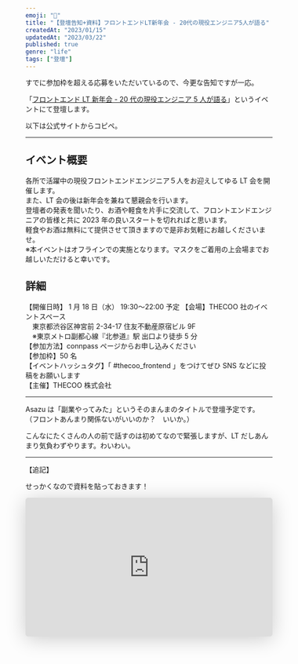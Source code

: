 ```yaml
---
emoji: "🎤"
title: "【登壇告知+資料】フロントエンドLT新年会 - 20代の現役エンジニア5人が語る"
createdAt: "2023/01/15"
updatedAt: "2023/03/22"
published: true
genre: "life"
tags: ["登壇"]
---
```



すでに参加枠を超える応募をいただいているので、今更な告知ですが一応。

<Tweet id="https://x.com/asazutaiga/status/1602945340369698816" />

「[フロントエンド LT 新年会 - 20 代の現役エンジニア 5 人が語る](https://thecoo.connpass.com/event/269188/)」というイベントにて登壇します。

以下は公式サイトからコピペ。

---

## イベント概要　

各所で活躍中の現役フロントエンドエンジニア５人をお迎えしてゆる LT 会を開催します。  
また、LT 会の後は新年会を兼ねて懇親会を行います。  
登壇者の発表を聞いたり、お酒や軽食を片手に交流して、フロントエンドエンジニアの皆様と共に 2023 年の良いスタートを切れればと思います。  
軽食やお酒は無料にて提供させて頂きますので是非お気軽にお越しくださいませ。  
※本イベントはオフラインでの実施となります。マスクをご着用の上会場までお越しいただけると幸いです。

## 詳細

【開催日時】 1 月 18 日（水） 19:30〜22:00 予定 【会場】THECOO 社のイベントスペース  
　東京都渋谷区神宮前 2-34-17 住友不動産原宿ビル 9F  
　※東京メトロ副都心線『北参道』駅 出口より徒歩 5 分  
【参加方法】connpass ページからお申し込みください  
【参加枠】50 名  
【イベントハッシュタグ】「 #thecoo_frontend 」をつけてぜひ SNS などに投稿をお願いします  
【主催】THECOO 株式会社

---

Asazu は「副業やってみた」というそのまんまのタイトルで登壇予定です。  
（フロントあんまり関係ないがいいのか？　いいか。）

こんなにたくさんの人の前で話すのは初めてなので緊張しますが、LT だしあんまり気負わずやります。わいわい。

---

【追記】

せっかくなので資料を貼っておきます！

<iframe
  class="speakerdeck-iframe"
  frameborder="0"
  src="https://speakerdeck.com/player/f5ce7850378d4b86932839e71af34687"
  title="副業やってみた"
  allowfullscreen="true"
  style="border: 0px; background: padding-box padding-box rgba(0, 0, 0, 0.1); margin: 0px; padding: 0px; border-radius: 6px; box-shadow: rgba(0, 0, 0, 0.2) 0px 5px 40px; width: 100%; height: auto; aspect-ratio: 560 / 315;"
  data-ratio="1.7777777777777777"
></iframe>
